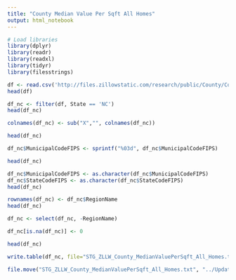 ```yaml
---
title: "County Median Value Per Sqft All Homes"
output: html_notebook
---
```


```r
# Load libraries
library(dplyr)
library(readr)
library(readxl)
library(tidyr)
library(filesstrings)
```

```r
df <- read.csv('http://files.zillowstatic.com/research/public/County/County_MedianValuePerSqft_AllHomes.csv')
head(df)
```

```r
df_nc <- filter(df, State == 'NC')
head(df_nc)
```

```r
colnames(df_nc) <- sub("X","", colnames(df_nc))

head(df_nc)
```

```r
df_nc$MunicipalCodeFIPS <- sprintf("%03d", df_nc$MunicipalCodeFIPS)

```

```r
head(df_nc)
```

```r
df_nc$MunicipalCodeFIPS <- as.character(df_nc$MunicipalCodeFIPS)
df_nc$StateCodeFIPS <- as.character(df_nc$StateCodeFIPS)
head(df_nc)
```

```r
rownames(df_nc) <- df_nc$RegionName
head(df_nc)
```

```r
df_nc <- select(df_nc, -RegionName)
```

```r
df_nc[is.na(df_nc)] <- 0

head(df_nc)
```


```r
write.table(df_nc, file="STG_ZLLW_County_MedianValuePerSqft_All_Homes.txt", sep='\t')
```

```r
file.move("STG_ZLLW_County_MedianValuePerSqft_All_Homes.txt", "../Updates/", overwrite=TRUE)
```